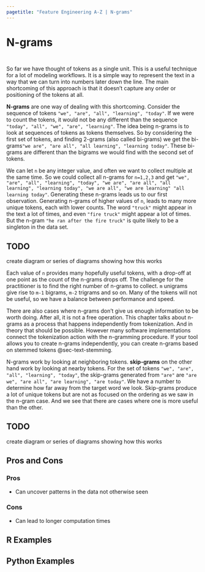 ```yaml
---
pagetitle: "Feature Engineering A-Z | N-grams"
---
```


# N-grams {#sec-text-ngrams}

::: {style="visibility: hidden; height: 0px;"}
## N-grams
:::

So far we have thought of tokens as a single unit. This is a useful technique for a lot of modeling workflows. It is a simple way to represent the text in a way that we can turn into numbers later down the line. The main shortcoming of this approach is that it doesn't capture any order or positioning of the tokens at all. 

**N-grams** are one way of dealing with this shortcoming. Consider the sequence of tokens `"we", "are", "all", "learning", "today"`. If we were to count the tokens, it would not be any different than the sequence `"today", "all", "we", "are", "learning"`. The idea being n-grams is to look at sequences of tokens as tokens themselves. So by considering the first set of tokens, and finding 2-grams (also called bi-grams) we get the bi-grams`"we are", "are all", "all learning", "learning today"`. These bi-grams are different than the bigrams we would find with the second set of tokens.

We can let `n` be any integer value, and often we want to collect multiple at the same time. So we could collect all n-grams for `n=1,2,3` and get `"we", "are", "all", "learning", "today", "we are", "are all", "all learning", "learning today", "we are all", "we are learning" "all learning today"`. Generating these n-grams leads us to our first observation. Generating n-grams of higher values of `n`, leads to many more unique tokens, each with lower counts. The word `"truck"` might appear in the text a lot of times, and even `"fire truck"` might appear a lot of times. But the n-gram `"he ran after the fire truck"` is quite likely to be a singleton in the data set.

::: {.callout-caution}
# TODO

create diagram or series of diagrams showing how this works
:::

Each value of `n` provides many hopefully useful tokens, with a drop-off at one point as the count of the n-grams drops off. The challenge for the practitioner is to find the right number of n-grams to collect. `m` unigrams give rise to `m-1` bigrams, `m-2` trigrams and so on. Many of the tokens will not be useful, so we have a balance between performance and speed.

There are also cases where n-grams don't give us enough information to be worth doing. After all, it is not a free operation. This chapter talks about n-grams as a process that happens independently from tokenization. And in theory that should be possible. However many software implementations connect the tokenization action with the n-gramming procedure. If your tool allows you to create n-grams independently, you can create n-grams based on stemmed tokens @sec-text-stemming.

N-grams work by looking at neighboring tokens. **skip-grams** on the other hand work by looking at nearby tokens. For the set of tokens `"we", "are", "all", "learning", "today"`, the skip-grams generated from `"are"` are `"are we", "are all", "are learning", "are today"`. We have a number to determine how far away from the target word we look. Skip-grams produce a lot of unique tokens but are not as focused on the ordering as we saw in the n-gram case. And we see that there are cases where one is more useful than the other.

::: {.callout-caution}
# TODO

create diagram or series of diagrams showing how this works
:::

## Pros and Cons

### Pros

- Can uncover patterns in the data not otherwise seen

### Cons

- Can lead to longer computation times

## R Examples

## Python Examples

